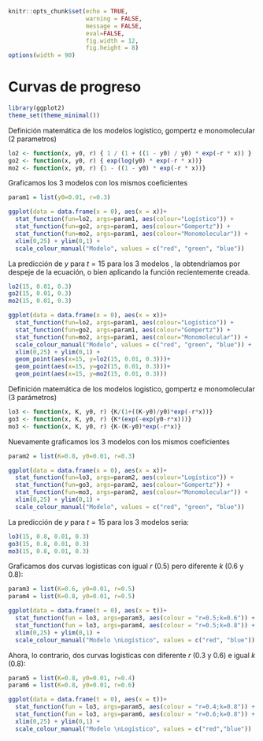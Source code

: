 ```r
knitr::opts_chunk$set(echo = TRUE, 
                      warning = FALSE, 
                      message = FALSE, 
                      eval=FALSE, 
                      fig.width = 12, 
                      fig.height = 8)
options(width = 90)
```

# Curvas de progreso 

```r
library(ggplot2)
theme_set(theme_minimal())
```

Definición matemática de los modelos logistico, gompertz e monomolecular (2 parametros)

```r
lo2 <- function(x, y0, r) { 1 / (1 + ((1 - y0) / y0) * exp(-r * x)) }
go2 <- function(x, y0, r) { exp(log(y0) * exp(-r * x))}
mo2 <- function(x, y0, r) {1 - ((1 - y0) * exp(-r * x))}
```

Graficamos los 3 modelos con los mismos coeficientes

```r
param1 = list(y0=0.01, r=0.3)
```

```r
ggplot(data = data.frame(x = 0), aes(x = x))+
  stat_function(fun=lo2, args=param1, aes(colour="Logístico")) +
  stat_function(fun=go2, args=param1, aes(colour="Gompertz")) +
  stat_function(fun=mo2, args=param1, aes(colour="Monomolecular")) +
  xlim(0,25) + ylim(0,1) +
  scale_colour_manual("Modelo", values = c("red", "green", "blue"))

```

La predicción de $y$ para $t=15$ para los 3 modelos , la obtendríamos por despeje de la ecuación, o bien aplicando la función recientemente creada.  

```r
lo2(15, 0.01, 0.3)
go2(15, 0.01, 0.3)
mo2(15, 0.01, 0.3)
```

```r
ggplot(data = data.frame(x = 0), aes(x = x))+
  stat_function(fun=lo2, args=param1, aes(colour="Logístico")) +
  stat_function(fun=go2, args=param1, aes(colour="Gompertz")) +
  stat_function(fun=mo2, args=param1, aes(colour="Monomolecular")) +
  scale_colour_manual("Modelo", values = c("red", "green", "blue")) + 
  xlim(0,25) + ylim(0,1) +
  geom_point(aes(x=15, y=lo2(15, 0.01, 0.3)))+
  geom_point(aes(x=15, y=go2(15, 0.01, 0.3)))+
  geom_point(aes(x=15, y=mo2(15, 0.01, 0.3)))
```

Definición matemática de los modelos logistico, gompertz e monomolecular (3 parámetros)

```r
lo3 <- function(x, K, y0, r) {K/(1+((K-y0)/y0)*exp(-r*x))}
go3 <- function(x, K, y0, r) {K*(exp(-exp(y0-r*x)))}
mo3 <- function(x, K, y0, r) {K-(K-y0)*exp(-r*x)}
```

Nuevamente graficamos los 3 modelos con los mismos coeficientes

```r
param2 = list(K=0.8, y0=0.01, r=0.3)
```

```r
ggplot(data = data.frame(x = 0), aes(x = x))+
  stat_function(fun=lo3, args=param2, aes(colour="Logístico")) +
  stat_function(fun=go3, args=param2, aes(colour="Gompertz")) +
  stat_function(fun=mo3, args=param2, aes(colour="Monomolecular")) +
  xlim(0,25) + ylim(0,1) +
  scale_colour_manual("Modelo", values = c("red", "green", "blue"))

```

La predicción de $y$ para $t=15$ para los 3 modelos seria:

```r
lo3(15, 0.8, 0.01, 0.3)
go3(15, 0.8, 0.01, 0.3)
mo3(15, 0.8, 0.01, 0.3)
```

Graficamos dos curvas logisticas con igual $r$ (0.5) pero diferente $k$ (0.6 y 0.8):

```r
param3 = list(K=0.6, y0=0.01, r=0.5)
param4 = list(K=0.8, y0=0.01, r=0.5)
```


```r
ggplot(data = data.frame(t = 0), aes(x = t))+
  stat_function(fun = lo3, args=param3, aes(colour = "r=0.5;k=0.6")) +
  stat_function(fun = lo3, args=param4, aes(colour = "r=0.5;k=0.8")) +
  xlim(0,25) + ylim(0,1) +
  scale_colour_manual("Modelo \nLogístico", values = c("red", "blue"))
```
 
Ahora, lo contrario, dos curvas logisticas con diferente $r$ (0.3 y 0.6) e igual $k$ (0.8):

```r
param5 = list(K=0.8, y0=0.01, r=0.4)
param6 = list(K=0.8, y0=0.01, r=0.6)
```

```r
ggplot(data = data.frame(t = 0), aes(x = t))+
  stat_function(fun = lo3, args=param5, aes(colour = "r=0.4;k=0.8")) +
  stat_function(fun = lo3, args=param6, aes(colour = "r=0.6;k=0.8")) +
  xlim(0,25) + ylim(0,1) +
  scale_colour_manual("Modelo \nLogístico", values = c("red","blue"))
```
